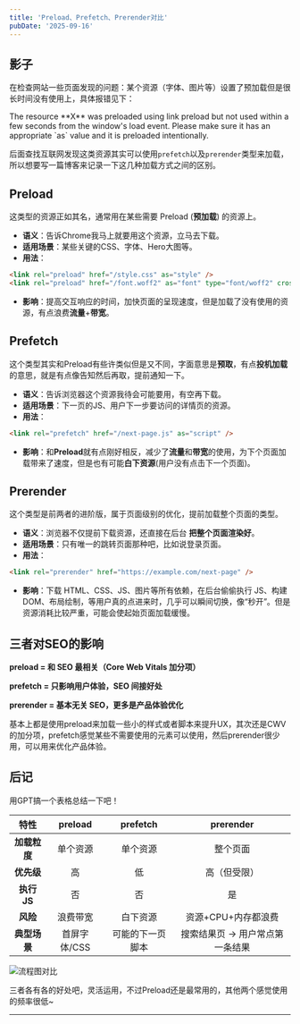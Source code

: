 ```yaml
---
title: 'Preload、Prefetch、Prerender对比'
pubDate: '2025-09-16'
---
```



## 影子

在检查网站一些页面发现的问题：某个资源（字体、图片等）设置了预加载但是很长时间没有使用上，具体报错见下：

<Callout type="warning" title="Warning" collapsible open>
  The resource **X** was preloaded using link preload but not used within a few seconds from the
  window's load event. Please make sure it has an appropriate `as` value and it is preloaded
  intentionally.
</Callout>

后面查找互联网发现这类资源其实可以使用`prefetch`以及`prerender`类型来加载，所以想要写一篇博客来记录一下这几种加载方式之间的区别。

## Preload

这类型的资源正如其名，通常用在某些需要 Preload (**预加载**) 的资源上。

- **语义**：告诉Chrome我马上就要用这个资源，立马去下载。
- **适用场景**：某些关键的CSS、字体、Hero大图等。
- **用法**：

```html
<link rel="preload" href="/style.css" as="style" />
<link rel="preload" href="/font.woff2" as="font" type="font/woff2" crossorigin />
```

- **影响**：提高交互响应的时间，加快页面的呈现速度，但是加载了没有使用的资源，有点浪费**流量**+**带宽**。

## Prefetch

这个类型其实和Preload有些许类似但是又不同，字面意思是**预取**，有点**投机加载**的意思，就是有点像告知然后再取，提前通知一下。

- **语义**：告诉浏览器这个资源我待会可能要用，有空再下载。
- **适用场景**：下一页的JS、用户下一步要访问的详情页的资源。
- **用法**：

```html
<link rel="prefetch" href="/next-page.js" as="script" />
```

- **影响**：和**Preload**就有点刚好相反，减少了**流量**和**带宽**的使用，为下个页面加载带来了速度，但是也有可能**白下资源**(用户没有点击下一个页面)。

## Prerender

这个类型是前两者的进阶版，属于页面级别的优化，提前加载整个页面的类型。

- **语义**：浏览器不仅提前下载资源，还直接在后台 **把整个页面渲染好**。
- **适用场景**：只有唯一的跳转页面那种吧，比如说登录页面。
- **用法**：

```html
<link rel="prerender" href="https://example.com/next-page" />
```

- **影响**：下载 HTML、CSS、JS、图片等所有依赖，在后台偷偷执行 JS、构建 DOM、布局绘制，等用户真的点进来时，几乎可以瞬间切换，像“秒开”。但是资源消耗比较严重，可能会使起始页面加载缓慢。

## 三者对SEO的影响

**preload = 和 SEO 最相关（Core Web Vitals 加分项）**

**prefetch = 只影响用户体验，SEO 间接好处**

**prerender = 基本无关 SEO，更多是产品体验优化**

基本上都是使用preload来加载一些小的样式或者脚本来提升UX，其次还是CWV的加分项，prefetch感觉某些不需要使用的元素可以使用，然后prerender很少用，可以用来优化产品体验。

## 后记

用GPT搞一个表格总结一下吧！

|     特性     |   preload    |     prefetch     |            prerender            |
| :----------: | :----------: | :--------------: | :-----------------------------: |
| **加载粒度** |   单个资源   |     单个资源     |            整个页面             |
|  **优先级**  |      高      |        低        |          高（但受限）           |
| **执行 JS**  |      否      |        否        |               是                |
|   **风险**   |   浪费带宽   |     白下资源     |       资源+CPU+内存都浪费       |
| **典型场景** | 首屏字体/CSS | 可能的下一页脚本 | 搜索结果页 → 用户常点第一条结果 |

![流程图对比](./_assets/svg-compare-preload-prefetch-prerender.png)

三者各有各的好处吧，灵活运用，不过Preload还是最常用的，其他两个感觉使用的频率很低~

---
